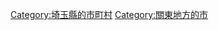 {{Commonscat|Fukaya, Saitama}}
{{Catmore}}

{{DEFAULTSORT:Fukaya-shi}}
[[Category:埼玉縣的市町村|Category:埼玉縣的市町村]]
[[Category:關東地方的市|Category:關東地方的市]]